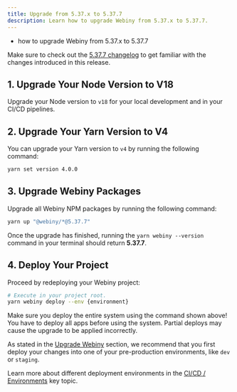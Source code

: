 ```yaml
---
title: Upgrade from 5.37.x to 5.37.7
description: Learn how to upgrade Webiny from 5.37.x to 5.37.7.
---
```



<Alert type="success" title="What you’ll learn">

- how to upgrade Webiny from 5.37.x to 5.37.7

</Alert>

<Alert type="info">

Make sure to check out the [5.37.7 changelog](./changelog) to get familiar with the changes introduced in this release.

</Alert>

## 1. Upgrade Your Node Version to V18

Upgrade your Node version to `v18` for your local development and in your CI/CD pipelines.

## 2. Upgrade Your Yarn Version to V4

You can upgrade your Yarn version to `v4` by running the following command:

```bash
yarn set version 4.0.0
````

## 3. Upgrade Webiny Packages

Upgrade all Webiny NPM packages by running the following command:

```bash
yarn up "@webiny/*@5.37.7"
```

Once the upgrade has finished, running the `yarn webiny --version` command in your terminal should return **5.37.7**.

## 4. Deploy Your Project

Proceed by redeploying your Webiny project:

```bash
# Execute in your project root.
yarn webiny deploy --env {environment}
```

<Alert type="warning">

Make sure you deploy the entire system using the command shown above! You have to deploy all apps before using the system. Partial deploys may cause the upgrade to be applied incorrectly.

</Alert>

<Alert type="warning">

As stated in the [Upgrade Webiny](../upgrade-webiny#pre-production-environments-first) section, we recommend that you first deploy your changes into one of your pre-production environments, like `dev` or `staging`.

</Alert>

<Alert type="info">

Learn more about different deployment environments in the [CI/CD / Environments](../../core-development-concepts/ci-cd/environments) key topic.

</Alert>
